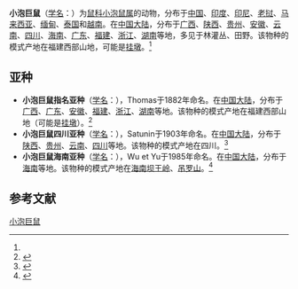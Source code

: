 {{Speciesbox
| name = 小泡巨鼠
| status = LR/lc | status_system = IUCN2.3
| genus = Leopoldamys
| species = edwardsi
| authority = (Thomas, 1882)<ref name='id1073'>{{cite web| url =http://www.bioinfo.cn/db05/BjdwSpecies.php?action=view&id=1073| title =小泡巨鼠| work =《中国动物物种编目数据库》| publisher =中国科学院微生物研究所| author =中国科学院动物研究所| accessdate =2009-03-27| deadurl =yes| archiveurl =https://web.archive.org/web/20160305052043/http://www.bioinfo.cn/db05/BjdwSpecies.php?action=view&id=1073| archivedate =2016-03-05}}</ref>
}}

'''小泡巨鼠'''（[[学名|学名]]：{{lang|la|''Leopoldamys edwardsi''}}）为[[鼠科|鼠科]][[小泡鼠属|小泡鼠属]]的动物，分布于[[中国|中国]]、[[印度|印度]]、[[印尼|印尼]]、[[老挝|老挝]]、[[马来西亚|马来西亚]]、[[缅甸|缅甸]]、[[泰国|泰国]]和[[越南|越南]]。在[[中国大陆|中国大陆]]，分布于[[广西|广西]]、[[陕西|陕西]]、[[贵州|贵州]]、[[安徽|安徽]]、[[云南|云南]]、[[四川|四川]]、[[海南|海南]]、[[广东|广东]]、[[福建|福建]]、[[浙江|浙江]]、[[湖南|湖南]]等地，多见于林灌丛、田野。该物种的模式产地在福建西部山地，可能是[[挂墩|挂墩]]。<ref name='id1073'/>

==亚种==
*'''小泡巨鼠指名亚种'''（[[学名|学名]]：{{lang|la|''Leopoldamys edwardsi edwardsi''}}），Thomas于1882年命名。在[[中国大陆|中国大陆]]，分布于[[广西|广西]]、[[广东|广东]]、[[安徽|安徽]]、[[福建|福建]]、[[浙江|浙江]]、[[湖南|湖南]]等地。该物种的模式产地在福建西部山地（可能是[[挂墩|挂墩]]）。<ref name='id1074'>{{cite web| url =http://www.bioinfo.cn/db05/BjdwSpecies.php?action=view&id=1074| title =小泡巨鼠指名亚种| work =《中国动物物种编目数据库》| publisher =中国科学院微生物研究所| author =中国科学院动物研究所| accessdate =2009-03-27| deadurl =yes| archiveurl =https://web.archive.org/web/20160305105054/http://www.bioinfo.cn/db05/BjdwSpecies.php?action=view&id=1074| archivedate =2016-03-05}}</ref>
*'''小泡巨鼠四川亚种'''（[[学名|学名]]：{{lang|la|''Leopoldamys edwardsi gigas''}}），Satunin于1903年命名。在[[中国大陆|中国大陆]]，分布于[[陕西|陕西]]、[[贵州|贵州]]、[[云南|云南]]、[[四川|四川]]等地。该物种的模式产地在四川。<ref name='id1075'>{{cite web| url =http://www.bioinfo.cn/db05/BjdwSpecies.php?action=view&id=1075| title =小泡巨鼠四川亚种| work =《中国动物物种编目数据库》| publisher =中国科学院微生物研究所| author =中国科学院动物研究所| accessdate =2009-03-27| deadurl =yes| archiveurl =https://web.archive.org/web/20160305004917/http://www.bioinfo.cn/db05/BjdwSpecies.php?action=view&id=1075| archivedate =2016-03-05}}</ref>
*'''小泡巨鼠海南亚种'''（[[学名|学名]]：{{lang|la|''Leopoldamys edwardsi hainanensis''}}），Wu et Yu于1985年命名。在[[中国大陆|中国大陆]]，分布于[[海南|海南]]等地。该物种的模式产地在[[海南|海南]][[坝王岭|坝王岭]]、[[吊罗山|吊罗山]]。<ref name='id1076'>{{cite web| url =http://www.bioinfo.cn/db05/BjdwSpecies.php?action=view&id=1076| title =小泡巨鼠海南亚种| work =《中国动物物种编目数据库》| publisher =中国科学院微生物研究所| author =中国科学院动物研究所| accessdate =2009-03-27| deadurl =yes| archiveurl =https://web.archive.org/web/20160305050043/http://www.bioinfo.cn/db05/BjdwSpecies.php?action=view&id=1076| archivedate =2016-03-05}}</ref>

== 参考文献 ==
{{reflist}}
{{Taxonbar|from=Q1768589}}

[[Category:小泡鼠属|小泡巨鼠]]